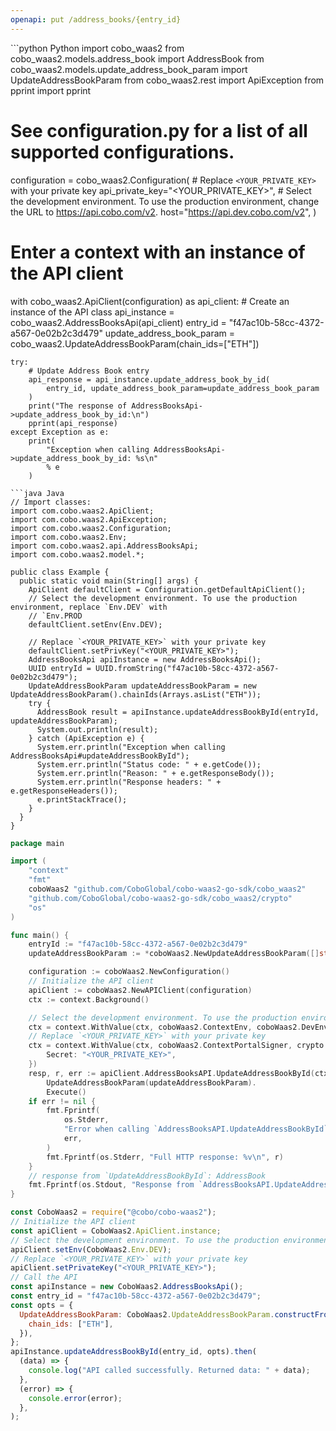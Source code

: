 ```yaml
---
openapi: put /address_books/{entry_id}
---
```


<RequestExample>
```python Python
import cobo_waas2
from cobo_waas2.models.address_book import AddressBook
from cobo_waas2.models.update_address_book_param import UpdateAddressBookParam
from cobo_waas2.rest import ApiException
from pprint import pprint

# See configuration.py for a list of all supported configurations.
configuration = cobo_waas2.Configuration(
    # Replace `<YOUR_PRIVATE_KEY>` with your private key
    api_private_key="<YOUR_PRIVATE_KEY>",
    # Select the development environment. To use the production environment, change the URL to https://api.cobo.com/v2.
    host="https://api.dev.cobo.com/v2",
)
# Enter a context with an instance of the API client
with cobo_waas2.ApiClient(configuration) as api_client:
    # Create an instance of the API class
    api_instance = cobo_waas2.AddressBooksApi(api_client)
    entry_id = "f47ac10b-58cc-4372-a567-0e02b2c3d479"
    update_address_book_param = cobo_waas2.UpdateAddressBookParam(chain_ids=["ETH"])

    try:
        # Update Address Book entry
        api_response = api_instance.update_address_book_by_id(
            entry_id, update_address_book_param=update_address_book_param
        )
        print("The response of AddressBooksApi->update_address_book_by_id:\n")
        pprint(api_response)
    except Exception as e:
        print(
            "Exception when calling AddressBooksApi->update_address_book_by_id: %s\n"
            % e
        )

```
```java Java
// Import classes:
import com.cobo.waas2.ApiClient;
import com.cobo.waas2.ApiException;
import com.cobo.waas2.Configuration;
import com.cobo.waas2.Env;
import com.cobo.waas2.api.AddressBooksApi;
import com.cobo.waas2.model.*;

public class Example {
  public static void main(String[] args) {
    ApiClient defaultClient = Configuration.getDefaultApiClient();
    // Select the development environment. To use the production environment, replace `Env.DEV` with
    // `Env.PROD
    defaultClient.setEnv(Env.DEV);

    // Replace `<YOUR_PRIVATE_KEY>` with your private key
    defaultClient.setPrivKey("<YOUR_PRIVATE_KEY>");
    AddressBooksApi apiInstance = new AddressBooksApi();
    UUID entryId = UUID.fromString("f47ac10b-58cc-4372-a567-0e02b2c3d479");
    UpdateAddressBookParam updateAddressBookParam = new UpdateAddressBookParam().chainIds(Arrays.asList("ETH"));
    try {
      AddressBook result = apiInstance.updateAddressBookById(entryId, updateAddressBookParam);
      System.out.println(result);
    } catch (ApiException e) {
      System.err.println("Exception when calling AddressBooksApi#updateAddressBookById");
      System.err.println("Status code: " + e.getCode());
      System.err.println("Reason: " + e.getResponseBody());
      System.err.println("Response headers: " + e.getResponseHeaders());
      e.printStackTrace();
    }
  }
}

```
```go Go
package main

import (
	"context"
	"fmt"
	coboWaas2 "github.com/CoboGlobal/cobo-waas2-go-sdk/cobo_waas2"
	"github.com/CoboGlobal/cobo-waas2-go-sdk/cobo_waas2/crypto"
	"os"
)

func main() {
	entryId := "f47ac10b-58cc-4372-a567-0e02b2c3d479"
	updateAddressBookParam := *coboWaas2.NewUpdateAddressBookParam([]string{"ChainIds_example"})

	configuration := coboWaas2.NewConfiguration()
	// Initialize the API client
	apiClient := coboWaas2.NewAPIClient(configuration)
	ctx := context.Background()

	// Select the development environment. To use the production environment, replace coboWaas2.DevEnv with coboWaas2.ProdEnv
	ctx = context.WithValue(ctx, coboWaas2.ContextEnv, coboWaas2.DevEnv)
	// Replace `<YOUR_PRIVATE_KEY>` with your private key
	ctx = context.WithValue(ctx, coboWaas2.ContextPortalSigner, crypto.Ed25519Signer{
		Secret: "<YOUR_PRIVATE_KEY>",
	})
	resp, r, err := apiClient.AddressBooksAPI.UpdateAddressBookById(ctx, entryId).
		UpdateAddressBookParam(updateAddressBookParam).
		Execute()
	if err != nil {
		fmt.Fprintf(
			os.Stderr,
			"Error when calling `AddressBooksAPI.UpdateAddressBookById``: %v\n",
			err,
		)
		fmt.Fprintf(os.Stderr, "Full HTTP response: %v\n", r)
	}
	// response from `UpdateAddressBookById`: AddressBook
	fmt.Fprintf(os.Stdout, "Response from `AddressBooksAPI.UpdateAddressBookById`: %v\n", resp)
}

```
```javascript JavaScript
const CoboWaas2 = require("@cobo/cobo-waas2");
// Initialize the API client
const apiClient = CoboWaas2.ApiClient.instance;
// Select the development environment. To use the production environment, replace `Env.DEV` with `Env.PROD`
apiClient.setEnv(CoboWaas2.Env.DEV);
// Replace `<YOUR_PRIVATE_KEY>` with your private key
apiClient.setPrivateKey("<YOUR_PRIVATE_KEY>");
// Call the API
const apiInstance = new CoboWaas2.AddressBooksApi();
const entry_id = "f47ac10b-58cc-4372-a567-0e02b2c3d479";
const opts = {
  UpdateAddressBookParam: CoboWaas2.UpdateAddressBookParam.constructFromObject({
    chain_ids: ["ETH"],
  }),
};
apiInstance.updateAddressBookById(entry_id, opts).then(
  (data) => {
    console.log("API called successfully. Returned data: " + data);
  },
  (error) => {
    console.error(error);
  },
);

```
</RequestExample>